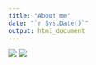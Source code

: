 ```yaml
---
title: "About me"
date: "`r Sys.Date()`"
output: html_document
---
```


![](CV_Ruoxi Li_00.jpg)
![](CV_Ruoxi Li_01.jpg)